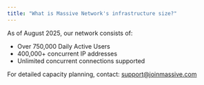 ```yaml
---
title: "What is Massive Network's infrastructure size?"
---
```


As of August 2025, our network consists of:

- Over 750,000 Daily Active Users
- 400,000+ concurrent IP addresses  
- Unlimited concurrent connections supported

For detailed capacity planning, contact: [support@joinmassive.com](mailto:support@joinmassive.com)